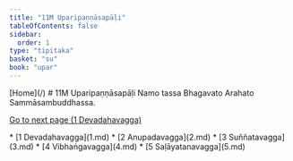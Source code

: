 ```yaml
---
title: "11M Uparipaṇṇāsapāḷi"
tableOfContents: false
sidebar:
  order: 1
type: "tipitaka"
basket: "su"
book: "upar"
---
```



<Paragraph type="center" book="upar">
[Home](/)
</Paragraph>

<Paragraph type="center" book="upar">
# 11M Uparipaṇṇāsapāḷi
</Paragraph>

<Paragraph number="1" type="center" book="upar">
Namo tassa Bhagavato Arahato Sammāsambuddhassa.

[Go to next page (1 Devadahavagga)](1.md)



</Paragraph>

<TableOfContents book="upar" section="11">
* [1 Devadahavagga](1.md)
* [2 Anupadavagga](2.md)
* [3 Suññatavagga](3.md)
* [4 Vibhaṅgavagga](4.md)
* [5 Saḷāyatanavagga](5.md)
</TableOfContents>
